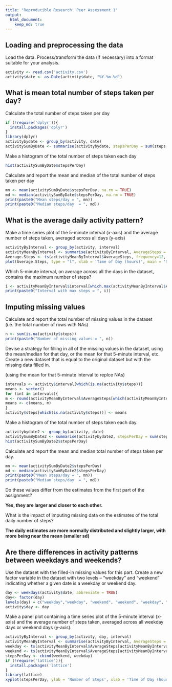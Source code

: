 ```yaml
---
title: "Reproducible Research: Peer Assessment 1"
output: 
  html_document:
    keep_md: true
---
```



## Loading and preprocessing the data

Load the data.
Process/transform the data (if necessary) into a format suitable for your analysis.

```r
activity <- read.csv('activity.csv')
activity$date <- as.Date(activity$date, "%Y-%m-%d")
```


## What is mean total number of steps taken per day?

Calculate the total number of steps taken per day

```r
if (!require('dplyr')){ 
  install.packages('dplyr') 
}
library(dplyr)
activitybydate <- group_by(activity, date)
activitySumByDate <- summarise(activitybydate, stepsPerDay = sum(steps, na.rm = TRUE))
```

Make a histogram of the total number of steps taken each day

```r
hist(activitySumByDate$stepsPerDay)
```

Calculate and report the mean and median of the total number of steps taken per day

```r
mn <- mean(activitySumByDate$stepsPerDay, na.rm = TRUE)
md <- median(activitySumByDate$stepsPerDay, na.rm = TRUE)
print(paste0("Mean steps/day = ", mn))
print(paste0("Median steps/day  = ", md))
```


## What is the average daily activity pattern?

Make a time series plot of the 5-minute interval (x-axis) and the average number of steps taken, averaged across all days (y-axis)

```r
activityByInterval <- group_by(activity, interval)
activityMeanByInterval <- summarise(activityByInterval, AverageSteps = mean(steps, na.rm = TRUE))
Average.Steps <- ts(activityMeanByInterval$AverageSteps, frequency=12, start = c(0,1))
plot(Average.Steps, type = "l", xlab = 'Time of Day (hours)', main = 'Steps per 5-minute interval')
```

Which 5-minute interval, on average across all the days in the dataset, contains the maximum number of steps?

```r
i <- activityMeanByInterval$interval[which.max(activityMeanByInterval$AverageSteps)]
print(paste0("Interval with max steps = ", i))
```


## Imputing missing values

Calculate and report the total number of missing values in the dataset (i.e. the total number of rows with NAs)

```r
n <- sum(is.na(activity$steps))
print(paste0("Number of missing values = ", n))
```

Devise a strategy for filling in all of the missing values in the dataset, using the mean/median for that day, or the mean for that 5-minute interval, etc.
Create a new dataset that is equal to the original dataset but with the missing data filled in.

(using the mean for that 5-minute interval to replce NAs)

```r
intervals <- activity$interval[which(is.na(activity$steps))]
means <- vector()
for (int in intervals){
m <- round(activityMeanByInterval$AverageSteps[which(activityMeanByInterval$interval == int)])
means <- c(means, m)
}
activity$steps[which(is.na(activity$steps))] <- means
```

Make a histogram of the total number of steps taken each day.

```r
activitybydate2 <- group_by(activity, date)
activitySumByDate2 <- summarise(activitybydate2, stepsPerDay = sum(steps))
hist(activitySumByDate2$stepsPerDay)
```

Calculate and report the mean and median total number of steps taken per day.

```r
mn <- mean(activitySumByDate2$stepsPerDay)
md <- median(activitySumByDate2$stepsPerDay)
print(paste0("Mean steps/day = ", mn))
print(paste0("Median steps/day  = ", md))
```

Do these values differ from the estimates from the first part of the assignment?

**Yes, they are larger and closer to each other.**

What is the impact of imputing missing data on the estimates of the total daily number of steps?

**The daily estimates are more normally distributed and slightly larger, with more being near the mean (smaller sd)**


## Are there differences in activity patterns between weekdays and weekends?

Use the dataset with the filled-in missing values for this part. Create a new factor variable in the dataset with two levels – “weekday” and “weekend” indicating whether a given date is a weekday or weekend day.

```r
day <- weekdays(activity$date, abbreviate = TRUE)
day<- factor(day)
levels(day) = c("weekday","weekday", "weekend", "weekend", "weekday", "weekday", "weekday")
activity$day <- day
```

Make a panel plot containing a time series plot of the 5-minute interval (x-axis) and the average number of steps taken, averaged across all weekday days or weekend days (y-axis). 

```r
activityByInterval <- group_by(activity, day, interval)
activityMeanByInterval <- summarise(activityByInterval, AverageSteps = mean(steps, na.rm = TRUE))
weekday <- ts(activityMeanByInterval$AverageSteps[activityMeanByInterval$day == "weekday"], frequency=12, start = c(0,1))
weekend <- ts(activityMeanByInterval$AverageSteps[activityMeanByInterval$day == "weekend"], frequency=12, start = c(0,1))
stepsPerDay <- cbind(weekend, weekday)
if (!require('lattice')){ 
  install.packages('lattice')
}
library(lattice)
xyplot(stepsPerDay, ylab = 'Number of Steps', xlab = 'Time of Day (hours)', main = 'Steps per 5-minute interval')
```







